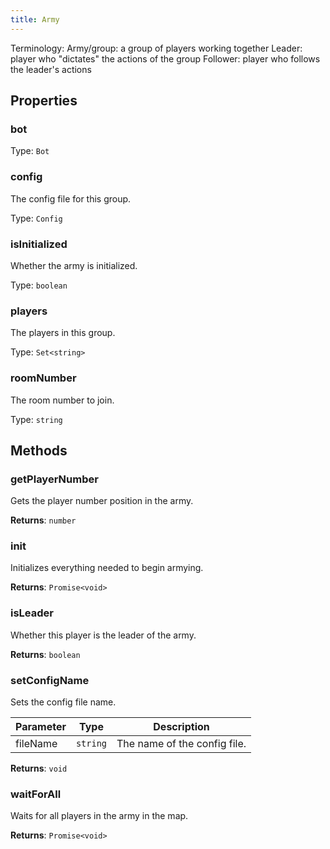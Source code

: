 ```yaml
---
title: Army
---
```



Terminology:
Army/group: a group of players working together
Leader: player who "dictates" the actions of the group
Follower: player who follows the leader's actions


## Properties
### bot




Type: `Bot`


### config


The config file for this group.


Type: `Config`


### isInitialized


Whether the army is initialized.


Type: `boolean`


### players


The players in this group.


Type: `Set<string>`


### roomNumber


The room number to join.


Type: `string`


## Methods

### getPlayerNumber

Gets the player number position in the army.

**Returns**: `number`

### init

Initializes everything needed to begin armying.

**Returns**: `Promise<void>`

### isLeader

Whether this player is the leader of the army.

**Returns**: `boolean`

### setConfigName

Sets the config file name.

| Parameter | Type | Description |
|-----------|------|-------------|
| fileName | `string` | The name of the config file. |
**Returns**: `void`

### waitForAll

Waits for all players in the army in the map.

**Returns**: `Promise<void>`
